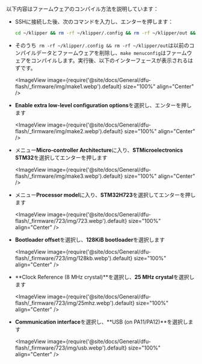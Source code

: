 以下内容はファームウェアのコンパイル方法を説明しています：
* SSHに接続した後、次のコマンドを入力し、エンターを押します：

    ```bash
    cd ~/klipper && rm -rf ~/klipper/.config && rm -rf ~/klipper/out && make menuconfig
    ```

* そのうち` rm -rf ~/klipper/.config && rm -rf ~/klipper/out`は以前のコンパイルデータとファームウェアを削除し、`make menuconfig`はファームウェアをコンパイルします。実行後、以下のインターフェースが表示されるはずです。

    <ImageView image={require('@site/docs/General/dfu-flash/_firmware/img/make1.webp').default} size="100%" align="Center" />

* **Enable extra low-level configuration options**を選択し、エンターを押します

    <ImageView image={require('@site/docs/General/dfu-flash/_firmware/img/make2.webp').default} size="100%" align="Center" />

* メニュー**Micro-controller Architecture**に入り、**STMicroelectronics STM32**を選択してエンターを押します

    <ImageView image={require('@site/docs/General/dfu-flash/_firmware/img/make3.webp').default} size="100%" align="Center" />

* メニュー**Processor model**に入り、**STM32H723**を選択してエンターを押します

    <ImageView image={require('@site/docs/General/dfu-flash/_firmware/723/img/723.webp').default} size="100%" align="Center" />

* **Bootloader offset**を選択し、**128KiB bootloader**を選択します

    <ImageView image={require('@site/docs/General/dfu-flash/_firmware/723/img/128kb.webp').default} size="100%" align="Center" />

* **Clock Reference (8 MHz crystal)**を選択し、**25 MHz crystal**を選択します

    <ImageView image={require('@site/docs/General/dfu-flash/_firmware/723/img/25mhz.webp').default} size="100%" align="Center" />

* **Communication interface**を選択し、**USB (on PA11/PA12)**を選択します

    <ImageView image={require('@site/docs/General/dfu-flash/_firmware/723/img/usb.webp').default} size="100%" align="Center" />